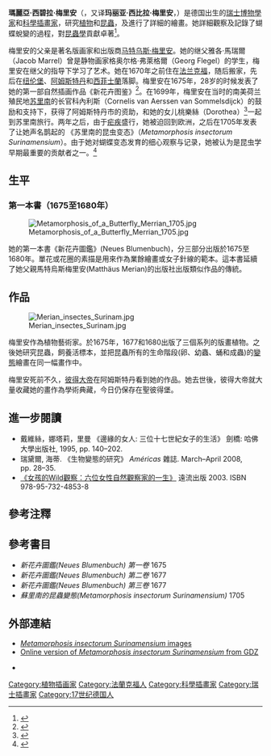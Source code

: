 {{Infobox person
| name        = 瑪麗亞·西碧拉·梅里安
| image       = Bildnis der Maria Sibylla Merian, 1679.jpg
| alt         = 
| caption     = 
| birth_name  = 
| birth_date  = {{Birth date|1647|04|02}}
| birth_place = {{flag|神聖罗马帝國}}[[法蘭克福自由市|法蘭克福]]
| death_date  = {{Death date and age|1717|01|03|1647|04|02}}
| death_place = {{flag|Dutch Republic}}[[阿姆斯特丹|阿姆斯特丹]]
| nationality = 
| other_names = 
| occupation  = [[博物學|博物學家]]、科學插畫家、[[昆蟲學|昆蟲學家]]
| known_for   = [[變態_(生物)|昆蟲變態繪畫]]
}}

'''瑪麗亞·西碧拉·梅里安'''（{{lang-de|Maria Sibylla Merian}}，又译'''玛丽亚·西比拉·梅里安'''，{{bd|1647年|4月2日|1717年|1月3日|catIdx=Merian, Maria Sibylla}}）是德国出生的[[瑞士|瑞士]][[博物學|博物學家]]和[[科學|科學]][[插畫家|插畫家]]，研究[[植物|植物]]和[[昆蟲|昆蟲]]，及進行了詳細的繪畫。她詳細觀察及記錄了蝴蝶蛻變的過程，對[[昆蟲學|昆蟲學]]貢獻卓著<ref name="Handbuch4:35">{{cite book |title=Lepidoptera, moths and butterflies: Evolution, Systematics and Biogeography |last=Kristensen |first=Niels P. |editor=Kristensen, Niels P. |series=Volume 4, Part 35 of Handbuch der Zoologie:Eine Naturgeschichte der Stämme des Tierreiches. Arthropoda: Insecta |year=1999 |publisher=Walter de Gruyter |location= |isbn=978-3-11-015704-8 |page=1 |pages= |url=http://books.google.co.in/books?id=B9rdQ1gHuAAC |accessdate=30 November 2010 |chapter=Historical Introduction |archive-date=2012-11-03 |archive-url=https://web.archive.org/web/20121103044529/http://books.google.co.in/books?id=B9rdQ1gHuAAC |dead-url=no }}</ref>。

梅里安的父亲是著名版画家和出版商[[马特乌斯·梅里安|马特乌斯·梅里安]]。她的继父雅各·馬瑞爾（Jacob Marrel）曾是静物画家格奥尔格·弗萊格爾（Georg Flegel）的学生，梅里安在继父的指导下学习了艺术。她在1670年之前住在[[美因河畔法蘭克福|法兰克福]]，随后搬家，先后在[[纽伦堡|纽伦堡]]、[[阿姆斯特丹|阿姆斯特丹]]和[[西菲士蘭|西菲士蘭]]落脚。梅里安在1675年，28岁的时候发表了她的第一部自然插画作品《新花卉图鉴》<ref name="wapo">{{cite web | last=Cavna | first=Michael | url=http://www.washingtonpost.com/blogs/comic-riffs/post/maria-sibylla-merian-doodle-naturally-google-celebrates-the-artists-evergreen-legacy/2013/04/02/8f6f1cc2-9b84-11e2-a941-a19bce7af755_blog.html | title=MARIA SIBYLLA MERIAN DOODLE: Naturally, Google celebrates the artist’s evergreen legacy | publisher=The Washington Post | accessdate=April 2, 2013 | archive-date=2020-01-16 | archive-url=https://web.archive.org/web/20200116051204/https://www.washingtonpost.com/blogs/comic-riffs/post/maria-sibylla-merian-doodle-naturally-google-celebrates-the-artists-evergreen-legacy/2013/04/02/8f6f1cc2-9b84-11e2-a941-a19bce7af755_blog.html | dead-url=no }}</ref>。在1699年，梅里安在当时的南美荷兰殖民地[[苏里南|苏里南]]的长官科內利斯（Cornelis van Aerssen van Sommelsdijck）的鼓励和支持下，获得了阿姆斯特丹市的资助，和她的女儿桃樂絲（Dorothea）<ref name="guardian">{{cite web | last=GrrlScientist | first= | url=http://www.guardian.co.uk/science/grrlscientist/2013/apr/02/maria-sibylla-merian-artist-insects-science | title=Maria Sibylla Merian: artist whose passion for insects changed science | publisher=The Guardian | accessdate=April 2, 2013 | archive-date=2013-06-29 | archive-url=https://web.archive.org/web/20130629232629/http://www.guardian.co.uk/science/grrlscientist/2013/apr/02/maria-sibylla-merian-artist-insects-science | dead-url=no }}</ref>一起到苏里南旅行。两年之后，由于[[疟疾|疟疾]]盛行，她被迫回到欧洲，之后在1705年发表了让她声名鹊起的 《苏里南的昆虫变态》（''Metamorphosis insectorum Surinamensium''）。由于她对蝴蝶变态发育的细心观察与记录，她被认为是昆虫学早期最重要的贡献者之一。<ref name="Handbuch4:35">{{cite book |title=Lepidoptera, moths and butterflies: Evolution, Systematics and Biogeography|last=Kristensen |first=Niels P. |editor=Kristensen, Niels P.|series=Volume 4, Part 35 of Handbuch der Zoologie:Eine Naturgeschichte der Stämme des Tierreiches. Arthropoda: Insecta|year=1999 |publisher=Walter de Gruyter |location= |isbn=978-3-11-015704-8 |page=1 |pages= |url=http://books.google.co.in/books?id=B9rdQ1gHuAAC |accessdate=30 November 2010|chapter=Historical Introduction}}</ref>

==生平==
=== 第一本書（1675至1680年） ===
[[File:Metamorphosis_of_a_Butterfly_Merrian_1705.jpg|thumb]]

她的第一本書《新花卉圖鑑》(Neues Blumenbuch)，分三部分出版於1675至1680年。單花或花圈的素描是用來作為業餘繪畫或女子針線的範本。這本書延續了她父親馬特烏斯梅里安(Matthäus Merian)的出版社出版類似作品的傳統。

==作品==
[[File:Merian_insectes_Surinam.jpg|thumb]]

梅里安作為植物藝術家。於1675年，1677和1680出版了三個系列的版畫植物。之後她研究昆蟲，飼養活標本，並把昆蟲所有的生命階段(卵、幼蟲、蛹和成蟲)的[[變態_(生物)|變態]]繪畫在同一幅畫作中。

梅里安死前不久，[[彼得大帝|彼得大帝]]在阿姆斯特丹看到她的作品。她去世後，彼得大帝就大量收藏她的畫作為學術典藏，今日仍保存在聖彼得堡。

==進一步閱讀==
*戴維絲，娜塔莉，里曼 《邊緣的女人: 三位十七世紀女子的生活》 劍橋: 哈佛大學出版社, 1995, pp. 140–202.
*瑞黛爾, 海蒂. 《生物變態的研究》 ''Américas'' 雜誌. March–April 2008, pp. 28–35.
*[http://www.ylib.com/book_cont.aspx?BookNo=QN001 《女孩的Wild觀察：六位女性自然觀察家的一生》] {{Wayback|url=http://www.ylib.com/book_cont.aspx?BookNo=QN001 |date=20190630064426 }} 遠流出版 2003. ISBN 978-95-732-4853-8

== 參考注釋 ==
{{reflist}}

== 參考書目 ==
{{Commons Category|Metamorphosis insectorum Surinamensium - Merian|蘇里南的昆蟲變態}}
* ''新花卉圖鑑(Neues Blumenbuch) 第一卷'' 1675
* ''新花卉圖鑑(Neues Blumenbuch) 第二卷'' 1677
* ''新花卉圖鑑(Neues Blumenbuch) 第三卷'' 1677
* ''蘇里南的昆蟲變態(Metamorphosis insectorum Surinamensium)'' 1705

== 外部連結 ==
{{Commons|Maria Sibylla Merian}}
* [http://naturalhistory.mse.jhu.edu/ChronologicalTour/ChT_Merian.html ''Metamorphosis insectorum Surinamensium'' images] {{Wayback|url=http://naturalhistory.mse.jhu.edu/ChronologicalTour/ChT_Merian.html |date=20130408083514 }}
* [http://gdz.sub.uni-goettingen.de/ Online version of ''Metamorphosis insectorum Surinamensium'' from GDZ] {{Wayback|url=http://gdz.sub.uni-goettingen.de/ |date=20110216013003 }}
{{DEFAULTSORT:Merian,Maria Sibylla}}
* {{Cite Appletons'|Merian, Marie Sibylle|year=1900|notaref=x}}

{{Authority control}}

[[Category:植物插画家|Category:植物插画家]]
[[Category:法蘭克福人|Category:法蘭克福人]]
[[Category:科學插畫家|Category:科學插畫家]]
[[Category:瑞士插畫家|Category:瑞士插畫家]]
[[Category:17世纪德国人|Category:17世纪德国人]]